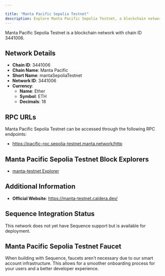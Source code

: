 ```yaml
---

title: "Manta Pacific Sepolia Testnet"
description: Explore Manta Pacific Sepolia Testnet, a blockchain network with chain ID 3441006. Learn about its native currency, Ether, and how to interact with the network.
---
```




Manta Pacific Sepolia Testnet is a blockchain network with chain ID 3441006.

## Network Details

- **Chain ID**: 3441006
- **Chain Name**: Manta Pacific
- **Short Name**: mantaSepoliaTestnet
- **Network ID**: 3441006
- **Currency**: 
  - **Name**: Ether
  - **Symbol**: ETH
  - **Decimals**: 18

## RPC URLs

Manta Pacific Sepolia Testnet can be accessed through the following RPC endpoints:

- https://pacific-rpc.sepolia-testnet.manta.network/http

## Manta Pacific Sepolia Testnet Block Explorers

- [manta-testnet Explorer](https://pacific-explorer.sepolia-testnet.manta.network)

## Additional Information

- **Official Website**: https://manta-testnet.caldera.dev/

## Sequence Integration Status

This network does not yet have Sequence support but is available for deployment.

## Manta Pacific Sepolia Testnet Faucet

When building with Sequence, faucets aren't necessary due to our smart account infrastructure. This allows for a smoother onboarding process for your users and a better developer experience.
